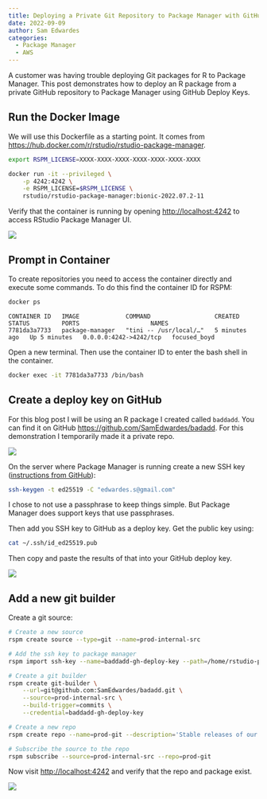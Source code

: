 ```yaml
---
title: Deploying a Private Git Repository to Package Manager with GitHub Deploy Keys
date: 2022-09-09
author: Sam Edwardes
categories: 
  - Package Manager
  - AWS
---
```


A customer was having trouble deploying Git packages for R to Package Manager. This post demonstrates how to deploy an R package from a private GitHub repository to Package Manager using GitHub Deploy Keys.

## Run the Docker Image

We will use this Dockerfile as a starting point. It comes from <https://hub.docker.com/r/rstudio/rstudio-package-manager>.

```bash
export RSPM_LICENSE=XXXX-XXXX-XXXX-XXXX-XXXX-XXXX-XXXX

docker run -it --privileged \
    -p 4242:4242 \
    -e RSPM_LICENSE=$RSPM_LICENSE \
    rstudio/rstudio-package-manager:bionic-2022.07.2-11 
```

Verify that the container is running by opening <http://localhost:4242> to access RStudio Package Manager UI.

![](./imgs/no-repos.png){fig-alt="Screen shot of Package Manager."}

## Prompt in Container

To create repositories you need to access the container directly and execute some commands. To do this find the container ID for RSPM:

```bash
docker ps
```

```.code-output
CONTAINER ID   IMAGE             COMMAND                  CREATED         STATUS         PORTS                    NAMES
7781da3a7733   package-manager   "tini -- /usr/local/…"   5 minutes ago   Up 5 minutes   0.0.0.0:4242->4242/tcp   focused_boyd
```

Open a new terminal. Then use the container ID to enter the bash shell in the container.

```bash
docker exec -it 7781da3a7733 /bin/bash
```

## Create a deploy key on GitHub

For this blog post I will be using an R package I created called `baddadd`. You can find it on GitHub <https://github.com/SamEdwardes/badadd>. For this demonstration I temporarily made it a private repo.

![](./imgs/gh-badadd.png){fig-alt="Screenshot of GitHub repo."}

On the server where Package Manager is running create a new SSH key ([instructions from GitHub](https://docs.github.com/en/authentication/connecting-to-github-with-ssh/generating-a-new-ssh-key-and-adding-it-to-the-ssh-agent#generating-a-new-ssh-key)):

```bash
ssh-keygen -t ed25519 -C "edwardes.s@gmail.com"
```

:::{.callout-note}
I chose to not use a passphrase to keep things simple. But Package Manager does support keys that use passphrases.
:::

Then add you SSH key to GitHub as a deploy key. Get the public key using:

```bash
cat ~/.ssh/id_ed25519.pub
```

Then copy and paste the results of that into your GitHub deploy key.

![](./imgs/gh-deploy-key.png)

## Add a new git builder

Create a git source:

```bash
# Create a new source
rspm create source --type=git --name=prod-internal-src

# Add the ssh key to package manager
rspm import ssh-key --name=baddadd-gh-deploy-key --path=/home/rstudio-pm/.ssh/id_ed25519

# Create a git builder
rspm create git-builder \
    --url=git@github.com:SamEdwardes/badadd.git \
    --source=prod-internal-src \
    --build-trigger=commits \
    --credential=baddadd-gh-deploy-key

# Create a new repo
rspm create repo --name=prod-git --description='Stable releases of our internal packages'

# Subscribe the source to the repo
rspm subscribe --source=prod-internal-src --repo=prod-git
```

Now visit <http://localhost:4242> and verify that the repo and package exist.

![](./imgs/badadd-in-package-manager.png){fig-alt="Screenshot of badadd in Package Manager."}
